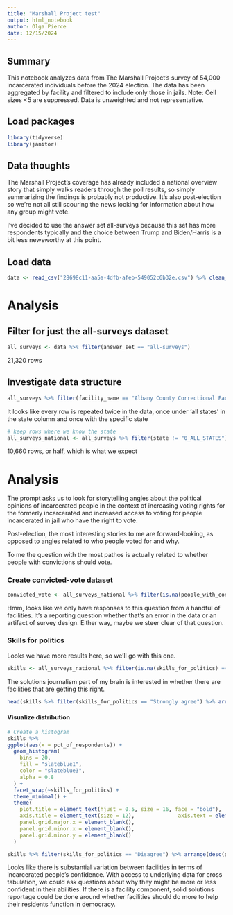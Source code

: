 ```yaml
---
title: "Marshall Project test"
output: html_notebook
author: Olga Pierce
date: 12/15/2024
---
```


## Summary

This notebook analyzes data from The Marshall Project's survey of 54,000 incarcerated individuals before the 2024 election.  The data has been aggregated by facility and filtered to include only those in jails.  Note: Cell sizes <5 are suppressed. Data is unweighted and not representative.

## Load packages

```r
library(tidyverse)
library(janitor)
```

## Data thoughts

The Marshall Project's coverage has already included a national overview story that simply walks readers through the poll results, so simply summarizing the findings is probably not productive.  It's also post-election so we're not all still scouring the news looking for information about how any group might vote.

I've decided to use the answer set all-surveys because this set has more respondents typically and the choice between Trump and Biden/Harris is a bit less newsworthy at this point.

## Load data
```r
data <- read_csv("28698c11-aa5a-4dfb-afeb-549052c6b32e.csv") %>% clean_names()
```

# Analysis
## Filter for just the all-surveys dataset
```r
all_surveys <- data %>% filter(answer_set == "all-surveys")
```
21,320 rows

## Investigate data structure
```r
all_surveys %>% filter(facility_name == "Albany County Correctional Facility, NY")
```

It looks like every row is repeated twice in the data, once under 'all states' in the state column and once with the specific state 

```r
# keep rows where we know the state
all_surveys_national <- all_surveys %>% filter(state != "0_ALL_STATES")
```
10,660 rows, or half, which is what we expect

# Analysis
The prompt asks us to look for storytelling angles about the political opinions of incarcerated people in the context of increasing voting rights for the formerly incarcerated and increased access to voting for people incarcerated in jail who have the right to vote.

Post-election, the most interesting stories to me are forward-looking, as opposed to angles related to who people voted for and why.

To me the question with the most pathos is actually related to whether people with convictions should vote.  

### Create convicted-vote dataset
```r
convicted_vote <- all_surveys_national %>% filter(is.na(people_with_convictions_should_vote) == FALSE)
```

Hmm, looks like we only have responses to this question from a handful of facilities. It's a reporting question whether that's an error in the data or an artifact of survey design. Either way, maybe we steer clear of that question.

### Skills for politics
Looks we have more results here, so we'll go with this one.

```r
skills <- all_surveys_national %>% filter(is.na(skills_for_politics) == FALSE)
```

The solutions journalism part of my brain is interested in whether there are facilities that are getting this right.

```r
head(skills %>% filter(skills_for_politics == "Strongly agree") %>% arrange(desc(pct_of_respondents)))
```
#### Visualize distribution
```r
# Create a histogram
skills %>% 
ggplot(aes(x = pct_of_respondents)) + 
  geom_histogram(
    bins = 20,                     
    fill = "slateblue1",        
    color = "slateblue3",              
    alpha = 0.8                    
  ) +
  facet_wrap(~skills_for_politics) +
  theme_minimal() +                        
  theme(
    plot.title = element_text(hjust = 0.5, size = 16, face = "bold"), 
    axis.title = element_text(size = 12),              axis.text = element_text(size = 10),
    panel.grid.major.x = element_blank(),
    panel.grid.minor.x = element_blank(),
    panel.grid.minor.y = element_blank()
  )
```

```r
skills %>% filter(skills_for_politics == "Disagree") %>% arrange(desc(pct_of_respondents))
```

Looks like there is substantial variation between facilities in terms of incarcerated people's confidence.  With access to underlying data for cross tabulation, we could ask questions about why they might be more or less confident in their abilities.  If there is a facility component, solid solutions reportage could be done around whether facilities should do more to help their residents function in democracy.